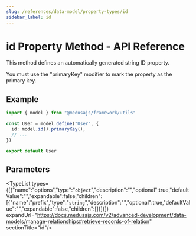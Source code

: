 ```yaml
---
slug: /references/data-model/property-types/id
sidebar_label: id
---
```



# id Property Method - API Reference

This method defines an automatically generated string ID property.

You must use the "primaryKey" modifier to mark the property as the
primary key.

## Example

```ts
import { model } from "@medusajs/framework/utils"

const User = model.define("User", {
  id: model.id().primaryKey(),
  // ...
})

export default User
```

## Parameters

<TypeList types={[{"name":"options","type":"`object`","description":"","optional":true,"defaultValue":"","expandable":false,"children":[{"name":"prefix","type":"`string`","description":"","optional":true,"defaultValue":"","expandable":false,"children":[]}]}]} expandUrl="https://docs.medusajs.com/v2/advanced-development/data-models/manage-relationships#retrieve-records-of-relation" sectionTitle="id"/>
